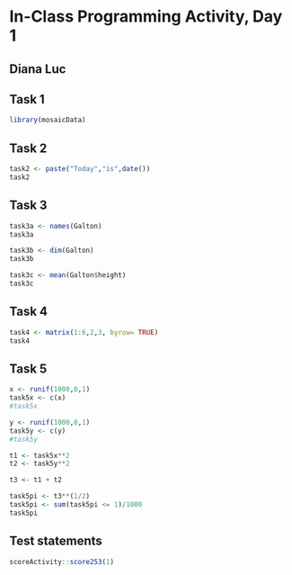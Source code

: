 # In-Class Programming Activity, Day 1

## Diana Luc 

## Task 1
```r
library(mosaicData)
```

## Task 2
```r
task2 <- paste("Today","is",date())
task2
```
## Task 3
```r
task3a <- names(Galton)
task3a

task3b <- dim(Galton)
task3b

task3c <- mean(Galton$height)
task3c
```
## Task 4
```r
task4 <- matrix(1:6,2,3, byrow= TRUE)
task4
```
## Task 5
```r
x <- runif(1000,0,1)
task5x <- c(x)
#task5x

y <- runif(1000,0,1)
task5y <- c(y)
#task5y

t1 <- task5x**2
t2 <- task5y**2

t3 <- t1 + t2

task5pi <- t3**(1/2)
task5pi <- sum(task5pi <= 1)/1000
task5pi

```



## Test statements

```r
scoreActivity::score253(1)
```